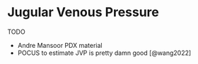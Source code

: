 # Jugular Venous Pressure

TODO

- Andre Mansoor PDX material
- POCUS to estimate JVP is pretty damn good [@wang2022]